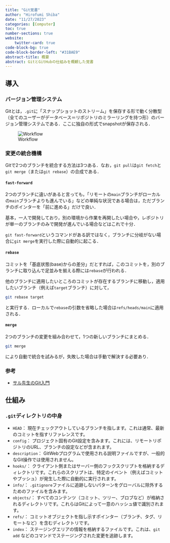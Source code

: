 ```yaml
---
title: "Git覚書"
author: "Hirofumi Shiba"
date: "11/27/2023"
categories: [Computer]
toc: true
number-sections: true
website:
    twitter-card: true
code-block-bg: true
code-block-border-left: "#31BAE9"
abstract-title: 概要
abstract: GitとGitHubの仕組みを概観した覚書
---
```


## 導入

### バージョン管理システム

Gitとは，`.git`に「スナップショットのストリーム」を保存する形で動く分散型（全てのユーザーがデータベース＝リポジトリのミラーリングを持つ形）のバージョン管理システムである．ここに独自の形式でsnapshotが保存される．

![Workflow](Working.png)

### 変更の統合機構

Gitで2つのブランチを統合する方法は3つある．なお，`git pull`は`git fetch`と`git merge`（または`git rebase`）の合成である．

#### `fast-forward`

2つのブランチに違いがあると言っても，「リモートの`main`ブランチがローカルの`main`ブランチよりも進んでいる」などの単純な状況である場合は，ただブランチのポインターを「前に進める」だけで良い．

基本，一人で開発しており，別の環境から作業を再開したい場合や，レポジトリが単一のブランチのみで開発が進んでいる場合などはこれで十分．

`git fast-forward`というコマンドがある訳ではなく，ブランチに分岐がない場合に`git merge`を実行した際に自動的に起こる．

#### `rebase`

コミットを「基底状態(base)からの差分」だとすれば，このコミットを，別のブランチに取り込んで足並みを揃える際には`rebase`が行われる．

他のブランチに適用したいところのコミットが存在するブランチに移動し，適用したいブランチ（例えば`target`ブランチ）に対して，

```bash
git rebase target
```

と実行する．ローカルで`rebase`の引数を省略した場合は`refs/heads/main`に適用される．

#### `merge`

2つのブランチの変更を組み合わせて，1つの新しいブランチにまとめる．

```bash
git merge
```

により自動で統合を試みるが，失敗した場合は手動で解決する必要あり．

### 参考

* [サル先生のGit入門](https://backlog.com/ja/git-tutorial/intro/intro1_1.html)

## 仕組み

### `.git`ディレクトリの中身

* `HEAD`： 現在チェックアウトしているブランチを指します。これは通常、最新のコミットを指すリファレンスです。
* `config`： プロジェクト固有のGit設定を含みます。これには、リモートリポジトリのURL、ブランチの設定などが含まれます。
* `description`： GitWebプログラムで使用される説明ファイルですが、一般的なGit操作では使用されません。
* `hooks/`： クライアント側またはサーバー側のフックスクリプトを格納するディレクトリです。これらのスクリプトは、特定のイベント（例えばコミットやプッシュ）が発生した際に自動的に実行されます。
* `info/`： `.gitignore`ファイルに追跡しないパターンをグローバルに除外するためのファイルを含みます。
* `objects/`： すべてのコンテンツ（コミット、ツリー、ブロブなど）が格納されるディレクトリです。これらはGitによって一意のハッシュ値で識別されます。
* `refs/`： コミットオブジェクトを指し示すポインター（ブランチ、タグ、リモートなど）を含むディレクトリです。
* `index`： ステージングエリアの情報を格納するファイルです。これは、`git add` などのコマンドでステージングされた変更を追跡します。